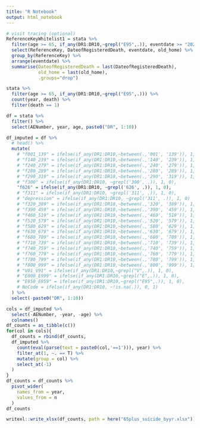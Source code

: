 ```yaml
---
title: "R Notebook"
output: html_notebook
---
```


```r
# visit tracing (optional)
ReferenceKeyWhitelist1 = stata %>% 
  filter(age >= 65, if_any(DR1:DR10,~grepl("E95",.)), eventdate >= "2020-07-01", eventdate < "2021-07-01") %>%
  select(ReferenceKey, DateofRegisteredDeath, eventdate, old_home) %>%
  group_by(ReferenceKey) %>%
  arrange(eventdate) %>%
  summarise(DateofRegisteredDeath = last(DateofRegisteredDeath),
            old_home = last(old_home),
            .groups="drop") 

stata %>% 
  filter(age >= 65, if_any(DR1:DR10,~grepl("E95",.))) %>% 
  count(year, death) %>%
  filter(death == 1)

df = stata %>% 
  filter() %>%
  select(AENumber, year, age, paste0("DR", 1:10)) 

df_imputed = df %>% 
  # head() %>%
  mutate(
    # "f001_139" = ifelse(if_any(DR1:DR10,~between(.,'001', '139')), 1, 0),
    # "f140_239" = ifelse(if_any(DR1:DR10,~between(.,'140', '239')), 1, 0),
    # "f240_279" = ifelse(if_any(DR1:DR10,~between(.,'240', '279')), 1, 0),
    # "f280_289" = ifelse(if_any(DR1:DR10,~between(.,'280', '289')), 1, 0),
    # "f290_319" = ifelse(if_any(DR1:DR10,~between(.,'290', '319')), 1, 0),
    # "f300" = ifelse(if_any(DR1:DR10, ~grepl('300', .)), 1, 0),
    "f626" = ifelse(if_any(DR1:DR10, ~grepl('626', .)), 1, 0),
    # "f311" = ifelse(if_any(DR1:DR10, ~grepl('311', .)), 1, 0),
    # "depression" = ifelse(if_any(DR1:DR10, ~grepl('311', .)), 1, 0)
    # "f320_389" = ifelse(if_any(DR1:DR10,~between(.,'320', '389')), 1, 0),
    # "f390_459" = ifelse(if_any(DR1:DR10,~between(.,'390', '459')), 1, 0),
    # "f460_519" = ifelse(if_any(DR1:DR10,~between(.,'460', '519')), 1, 0),
    # "f520_579" = ifelse(if_any(DR1:DR10,~between(.,'520', '579')), 1, 0),
    # "f580_629" = ifelse(if_any(DR1:DR10,~between(.,'580', '629')), 1, 0),
    # "f630_679" = ifelse(if_any(DR1:DR10,~between(.,'630', '679')), 1, 0),
    # "f680_709" = ifelse(if_any(DR1:DR10,~between(.,'680', '709')), 1, 0),
    # "f710_739" = ifelse(if_any(DR1:DR10,~between(.,'710', '739')), 1, 0),
    # "f740_759" = ifelse(if_any(DR1:DR10,~between(.,'740', '759')), 1, 0),
    # "f760_779" = ifelse(if_any(DR1:DR10,~between(.,'760', '779')), 1, 0),
    # "f780_799" = ifelse(if_any(DR1:DR10,~between(.,'780', '799')), 1, 0),
    # "f800_999" = ifelse(if_any(DR1:DR10,~between(.,'800', '999')), 1, 0),
    # "V01_V91" = ifelse(if_any(DR1:DR10,~grepl("V",.)), 1, 0),
    # "E000_E999" = ifelse(if_any(DR1:DR10,~grepl("E",.)), 1, 0),
    # "E950_E959" = ifelse(if_any(DR1:DR10,~grepl("E95",.)), 1, 0),
    # NoCode = ifelse(if_any(DR1:DR10, ~!is.na(.)), 0, 1)
  ) %>%
  select(-paste0("DR", 1:10))

cols = df_imputed %>% 
  select(-AENumber, -year, -age) %>%
  colnames() 
df_counts = as_tibble(c())
for(col in cols){
  df_counts = rbind(df_counts,
  df_imputed %>%
    count(eval(parse(text = paste0(col,'==1'))), year) %>%
    filter_at(1, ~. == T) %>%
    mutate(group = col) %>%
    select_at(-1)
  )
}
df_counts = df_counts %>%
  pivot_wider(
    names_from = year,
    values_from = n
  )
df_counts
```


```r
writexl::write_xlsx(df_counts, path = here("65plus_suicide_byyr.xlsx"))

```

